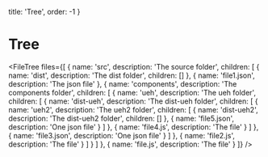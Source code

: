 
  title: 'Tree',
  order: -1
}

# Tree

<FileTree
  files={[
    {
      name: 'src',
      description: 'The source folder',
      children: [
        {
          name: 'dist',
          description: 'The dist folder',
          children: []
        },
        { name: 'file1.json', description: 'The json file' },
        {
          name: 'components',
          description: 'The components folder',
          children: [
            {
              name: 'ueh',
              description: 'The ueh folder',
              children: [
                {
                  name: 'dist-ueh',
                  description: 'The dist-ueh folder',
                  children: [
                    {
                      name: 'ueh2',
                      description: 'The ueh2 folder',
                      children: [
                        {
                          name: 'dist-ueh2',
                          description: 'The dist-ueh2 folder',
                          children: []
                        },
                        { name: 'file5.json', description: 'One json file' }
                      ]
                    },
                    { name: 'file4.js', description: 'The file' }
                  ]
                },
                { name: 'file3.json', description: 'One json file' }
              ]
            },
            { name: 'file2.js', description: 'The file' }
          ]
        }
      ]
    },
    { name: 'file.js', description: 'The file' }
  ]}
/>
